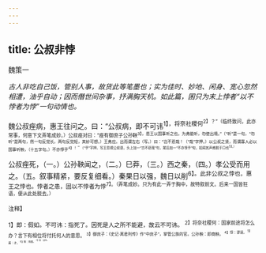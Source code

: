 ```yaml
---
---
---
```

title: 公叔非悖
---



魏策一

*古人非吃自己饭，管别人事，故货此等笔墨也；实为佳时、妙地、闲身、宽心忽然相遭，油乎自动；因而僭世间杂事，抒满胸天机。如此篇，囷只为末上悖者“以不悖者为悖”一句动情也。*

魏公叔痤病，惠王往问之。曰：“公叔病，即不可讳<sup>1】，将奈社稷何<sup>2】？”（临终致问，此亦常事，何意下文弄笔成妙。）公叔痤对曰：“痤有御庶子公孙鞅<sup>3】，愿王以国事听之也。为弗能听，勿使出境。”（“听”是一句，“勿听”是两句，然一句反觉长，两句反觉短，其妙可想。）王弗应。出而谓左右（写。）曰：“岂不悲哉！（“哉”字押。）以公叔之贤，而谓寡人必以国事听鞅，（十五字句。）不亦悖乎<sup>4】！＂（“乎”字押。写王忽视公叔语，头上加一“岂不悲哉”句，尾后加一“不亦悖乎”旬，如闻其声甫脱于口也<sup>5】。）

公叔痤死，（一。）公孙鞅闻之，（二。）巳莽，（三。）西之秦，（四。）孝公受而用之。（五。叙事精紧，要反复细看。）秦果日以强，魏日以削<sup>6】。此非公叔之悖也，惠王之悖也。悖者之患，固以不悖者为悖<sup>7】。（弄笔成妙。只为有此一弄于胸中，故特叙前文。后来一国皆狂语，便从此处脱去。）

<sup>注释】

<sup>1】即：假如。不可讳：指死了。因死是人之所不能避，故云不可讳。
<sup>2】将奈社稷何：国家前途将怎么办？言下有相位将付托何人的意思。
<sup>3】御庶子：《史记·离君列传》作“中庶子”，掌管公族的官。公孙鞅：即商鞅。
<sup>4】悖：谬误。
<sup>5】甫：才。
<sup>6】削：削弱。
<sup>7】固：坚持。